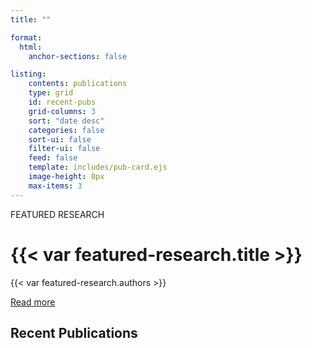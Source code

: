 ```yaml
---
title: ""

format:
  html:
    anchor-sections: false

listing:
    contents: publications
    type: grid
    id: recent-pubs
    grid-columns: 3
    sort: "date desc"
    categories: false
    sort-ui: false
    filter-ui: false
    feed: false
    template: includes/pub-card.ejs
    image-height: 0px
    max-items: 3
---
```

::: {.featured-research-wrapper}
::: {.featured-research}
::: {.container-fluid}
::: {.featured-content}
::: {.featured-tag}
FEATURED RESEARCH
:::

# {{< var featured-research.title >}}

::: {.authors}
{{< var featured-research.authors >}}
:::

[Read more]({{< var featured-research.link >}}){.read-more-btn}
:::
:::
:::
:::

::: {.recent-publications}
## Recent Publications
:::: {.container-fluid}

::: {#recent-pubs}
:::
::::
:::
